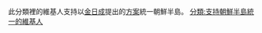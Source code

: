 {{main|高麗民主聯邦共和國}}
此分類裡的維基人支持以[[金日成|金日成]]提出的[[高麗民主聯邦共和國|方案]]統一朝鮮半島。
[[分類:支持朝鮮半島統一的維基人|分類:支持朝鮮半島統一的維基人]]